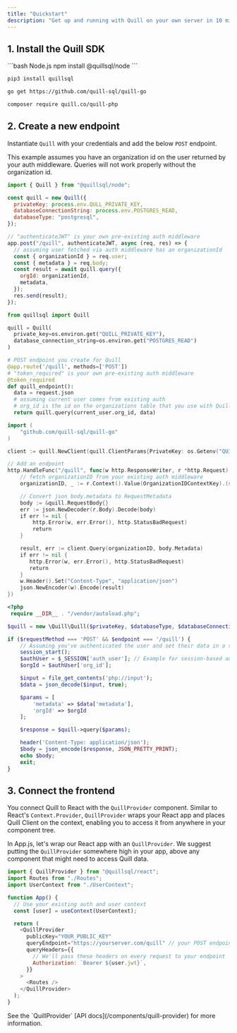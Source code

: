 ```yaml
---
title: "Quickstart"
description: "Get up and running with Quill on your own server in 10 minutes"
---
```


## 1. Install the Quill SDK

<CodeGroup>
```bash Node.js
npm install @quillsql/node
```

```bash Python
pip3 install quillsql
```

```bash Go
go get https://github.com/quill-sql/quill-go
```

```bash PHP
composer require quill.co/quill-php
```

</CodeGroup>

## 2. Create a new endpoint

Instantiate `Quill` with your credentials and add the below `POST` endpoint.

<Info>
  This example assumes you have an organization id on the user returned by your
  auth middleware. Queries will not work properly without the organization id.
</Info>

<CodeGroup>

```js Node
import { Quill } from "@quillsql/node";

const quill = new Quill({
  privateKey: process.env.QULL_PRIVATE_KEY,
  databaseConnectionString: process.env.POSTGRES_READ,
  databaseType: "postgresql",
});

// "authenticateJWT" is your own pre-existing auth middleware
app.post("/quill", authenticateJWT, async (req, res) => {
  // assuming user fetched via auth middleware has an organizationId
  const { organizationId } = req.user;
  const { metadata } = req.body;
  const result = await quill.query({
    orgId: organizationId,
    metadata,
  });
  res.send(result);
});
```

```python Python
from quillsql import Quill

quill = Quill(
  private_key=os.environ.get("QUILL_PRIVATE_KEY"),
  database_connection_string=os.environ.get("POSTGRES_READ")
)

# POST endpoint you create for Quill
@app.route('/quill', methods=['POST'])
# "token_required" is your own pre-existing auth middleware
@token_required
def quill_endpoint():
  data = request.json
  # assuming current user comes from existing auth
  # org_id is the id on the organizations table that you use with Quill (ex: organizations, businesses, companies, stores etc)
  return quill.query(current_user.org_id, data)
```

```go Go
import (
    "github.com/quill-sql/quill-go"
)

client := quill.NewClient(quill.ClientParams{PrivateKey: os.Getenv("QUILL_PRIVATE_KEY"), DatabaseConnectionString: os.Getenv("POSTGRES_READ")})

// Add an endpoint
http.HandleFunc("/quill", func(w http.ResponseWriter, r *http.Request) {
    // fetch organizationID from your existing auth middleware
    organizationID, _ := r.Context().Value(OrganizationIDContextKey).(string)

    // Convert json body.metadata to RequestMetadata
    body := &quill.RequestBody{}
    err := json.NewDecoder(r.Body).Decode(body)
    if err != nil {
        http.Error(w, err.Error(), http.StatusBadRequest)
        return
    }

    result, err := client.Query(organizationID, body.Metadata)
    if err != nil {
       http.Error(w, err.Error(), http.StatusBadRequest)
       return
    }
    w.Header().Set("Content-Type", "application/json")
    json.NewEncoder(w).Encode(result)
})
```

```php PHP
<?php
 require __DIR__ . "/vendor/autoload.php";

$quill = new \Quill\Quill($privateKey, $databaseType, $databaseConnectionString);

if ($requestMethod === 'POST' && $endpoint === '/quill') {
    // Assuming you've authenticated the user and set their data in a session or token
    session_start();
    $authUser = $_SESSION['auth_user']; // Example for session-based authentication
    $orgId = $authUser['org_id'];

    $input = file_get_contents('php://input');
    $data = json_decode($input, true);

    $params = [
        'metadata' => $data['metadata'],
        'orgId' => $orgId
    ];

    $response = $quill->query($params);

    header('Content-Type: application/json');
    $body = json_encode($response, JSON_PRETTY_PRINT);
    echo $body;
    exit;
}
```

</CodeGroup>

## 3. Connect the frontend

You connect Quill to React with the `QuillProvider` component. Similar to React's `Context.Provider`, `QuillProvider` wraps your React app and places Quill Client on the context, enabling you to access it from anywhere in your component tree.

In App.js, let's wrap our React app with an `QuillProvider`. We suggest putting the `QuillProvider` somewhere high in your app, above any component that might need to access Quill data.

```js App.js
import { QuillProvider } from "@quillsql/react";
import Routes from "./Routes";
import UserContext from "./UserContext";

function App() {
  // Use your existing auth and user context
  const [user] = useContext(UserContext);

  return (
    <QuillProvider
      publicKey="YOUR_PUBLIC_KEY"
      queryEndpoint="https://yourserver.com/quill" // your POST endpoint
      queryHeaders={{
        // We'll pass these headers on every request to your endpoint
        Authorization: `Bearer ${user.jwt}`,
      }}
    >
      <Routes />
    </QuillProvider>
  );
}
```

<Tip>
  See the `QuillProvider` [API docs](/components/quill-provider) for more
  information.
</Tip>
